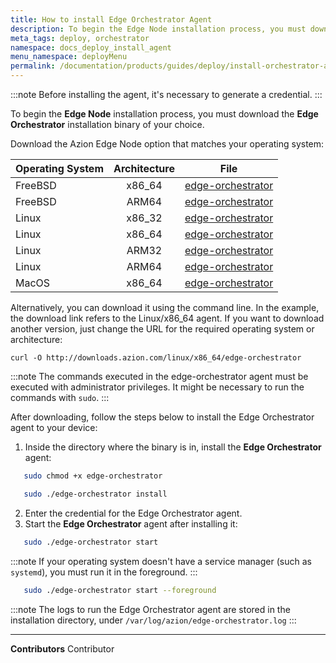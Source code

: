```yaml
---
title: How to install Edge Orchestrator Agent
description: To begin the Edge Node installation process, you must download the Edge Orchestrator installation binary of your choice.
meta_tags: deploy, orchestrator
namespace: docs_deploy_install_agent
menu_namespace: deployMenu
permalink: /documentation/products/guides/deploy/install-orchestrator-agent/
---
```



:::note
Before installing the agent, it's necessary to generate a credential.
:::
<LinkButton link="/en/documentation/products/guides/deploy/generate-credentials/" label="go to how to generate credentials" outlined />
<LinkButton link="/en/documentation/products/deploy/credentials/" label="go to credentials reference documentation" outlined target="_blank" />

To begin the **Edge Node** installation process, you must download the **Edge Orchestrator** installation binary of your choice.

Download the Azion Edge Node option that matches your operating system:

| Operating System | Architecture | File                                                         |
| :--------------- | :----------: | ------------------------------------------------------------ |
| FreeBSD          |    x86_64    | [edge-orchestrator](https://downloads.azion.com/freebsd/x86_64/edge-orchestrator) |
| FreeBSD          |    ARM64     | [edge-orchestrator](https://downloads.azion.com/freebsd/arm64/edge-orchestrator) |
| Linux            |    x86_32    | [edge-orchestrator](https://downloads.azion.com/linux/x86_32/edge-orchestrator) |
| Linux            |    x86_64    | [edge-orchestrator](https://downloads.azion.com/linux/x86_64/edge-orchestrator) |
| Linux            |    ARM32     | [edge-orchestrator](https://downloads.azion.com/linux/arm32/edge-orchestrator) |
| Linux            |    ARM64     | [edge-orchestrator](https://downloads.azion.com/linux/arm64/edge-orchestrator) |
| MacOS            |    x86_64    | [edge-orchestrator](https://downloads.azion.com/darwin/x86_64/edge-orchestrator) |

Alternatively, you can download it using the command line. In the example, the download link refers to the Linux/x86_64 agent. If you want to download another version, just change the URL for the required operating system or architecture:

`curl -O http://downloads.azion.com/linux/x86_64/edge-orchestrator`

:::note
The commands executed in the edge-orchestrator agent must be executed with administrator privileges. It might be necessary to run the commands with `sudo`.
:::

After downloading, follow the steps below to install the Edge Orchestrator agent to your device:

1. Inside the directory where the binary is in, install the **Edge Orchestrator** agent:

```bash
   sudo chmod +x edge-orchestrator
```

```bash
   sudo ./edge-orchestrator install
```

2. Enter the credential for the Edge Orchestrator agent.
3. Start the **Edge Orchestrator** agent after installing it:

```bash
   sudo ./edge-orchestrator start
```

:::note
If your operating system doesn't have a service manager (such as `systemd`), you must run it in the foreground.
:::

```bash
   sudo ./edge-orchestrator start --foreground
```

:::note
The logs to run the Edge Orchestrator agent are stored in the installation directory, under `/var/log/azion/edge-orchestrator.log`
:::

---


**Contributors** <ContributorList>Contributor</ContributorList>
